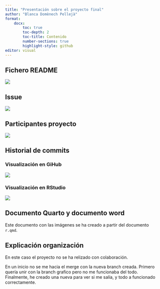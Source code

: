 ---
title: "Presentación sobre el proyecto final"
author: "Blanca Domènech Pellejà"
format:
    docx:
        toc: true
        toc-depth: 2
        toc-title: Contenido
        number-sections: true
        highlight-style: github
editor: visual
---

## Fichero README

![](images/01-readme.png)

## Issue

![](images/02-issue.png)

## Participantes proyecto

![](images/03-collaborators.png)

## Historial de commits

### Visualización en GiHub
![](images/04-hist-commits.png)

### Visualización en RStudio
![](images/04-hist-commits.png)

## Documento Quarto y documento word

Este documento con las imágenes se ha creado a partir del documento `r.qmd`.

## Explicación organización

En este caso el proyecto no se ha relizado con colaboración.

En un inicio no se me hacia el merge con la nueva branch creada. Primero quería unir con la branch grafico pero no me funcionaba del todo. Finalmente, he creado una nueva para ver si me salía, y todo a funcionado correctamente.
